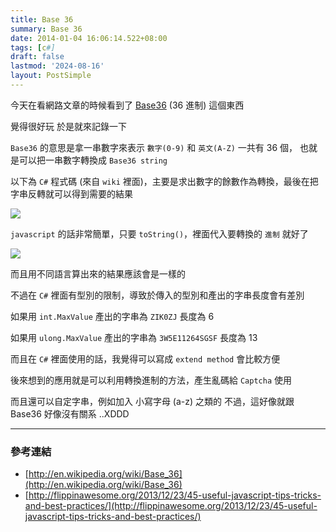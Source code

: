 ```yaml
---
title: Base 36
summary: Base 36
date: 2014-01-04 16:06:14.522+08:00
tags: [c#]
draft: false
lastmod: '2024-08-16'
layout: PostSimple
---
```


今天在看網路文章的時候看到了 [Base36](http://en.wikipedia.org/wiki/Base_36) (36 進制) 這個東西

覺得很好玩 於是就來記錄一下

`Base36` 的意思是拿一串數字來表示 `數字(0-9)` 和 `英文(A-Z)` 一共有 36 個，
也就是可以把一串數字轉換成 `Base36 string`

以下為 `C#` 程式碼 (來自 `wiki` 裡面)，主要是求出數字的餘數作為轉換，最後在把字串反轉就可以得到需要的結果

![](/static/images/2014/base36/01.webp)

`javascript` 的話非常簡單，只要 `toString()`，裡面代入要轉換的 `進制` 就好了

![](/static/images/2014/base36/02.webp)

而且用不同語言算出來的結果應該會是一樣的

不過在 `C#` 裡面有型別的限制，導致於傳入的型別和產出的字串長度會有差別

如果用 `int.MaxValue` 產出的字串為 `ZIK0ZJ` 長度為 6

如果用 `ulong.MaxValue` 產出的字串為 `3W5E11264SGSF` 長度為 13

而且在 `C#` 裡面使用的話，我覺得可以寫成 `extend method` 會比較方便

後來想到的應用就是可以利用轉換進制的方法，產生亂碼給 `Captcha` 使用

而且還可以自定字串，例如加入 小寫字母 (a-z) 之類的
不過，這好像就跟 Base36 好像沒有關系 ..XDDD

---

### 參考連結

- [http://en.wikipedia.org/wiki/Base_36](http://en.wikipedia.org/wiki/Base_36)
- [http://flippinawesome.org/2013/12/23/45-useful-javascript-tips-tricks-and-best-practices/](http://flippinawesome.org/2013/12/23/45-useful-javascript-tips-tricks-and-best-practices/)

